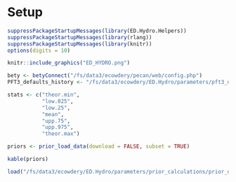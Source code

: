 # Setup

```r
suppressPackageStartupMessages(library(ED.Hydro.Helpers))
suppressPackageStartupMessages(library(rlang))
suppressPackageStartupMessages(library(knitr))
options(digits = 10)

knitr::include_graphics("ED_HYDRO.png")

bety <- betyConnect("/fs/data3/ecowdery/pecan/web/config.php")
PFT3_defaults_history <- "/fs/data3/ecowdery/ED.Hydro/parameters/pft3_defaults_history.xml"

stats <- c("theor.min",
           "low.025", 
           "low.25", 
           "mean",
           "upp.75",
           "upp.975",
           "theor.max")

priors <- prior_load_data(download = FALSE, subset = TRUE)

kable(priors)

load("/fs/data3/ecowdery/ED.Hydro/parameters/prior_calculations/prior_data/accepted_dists.Rdata")

```
